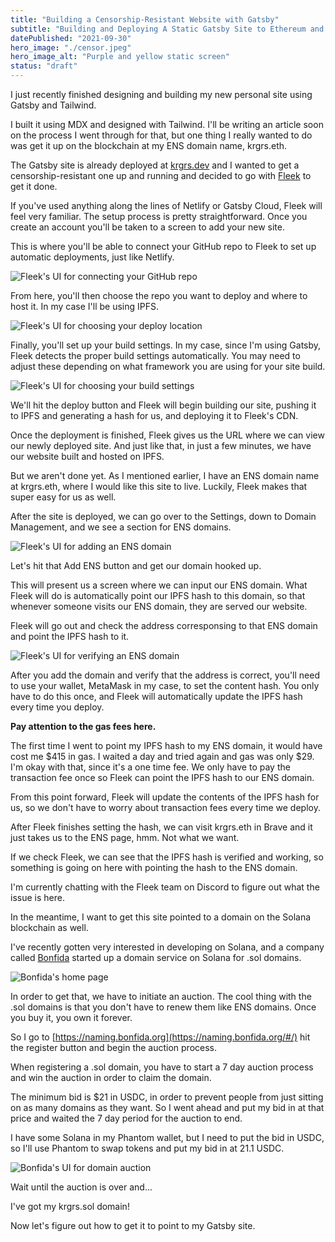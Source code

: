 ```yaml
---
title: "Building a Censorship-Resistant Website with Gatsby"
subtitle: "Building and Deploying A Static Gatsby Site to Ethereum and Solana"
datePublished: "2021-09-30"
hero_image: "./censor.jpeg"
hero_image_alt: "Purple and yellow static screen"
status: "draft"
---
```


I just recently finished designing and building my new personal site using Gatsby and Tailwind.

I built it using MDX and designed with Tailwind. I'll be writing an article soon on the process I went through for that, but one thing I really wanted to do was get it up on the blockchain at my ENS domain name, krgrs.eth.

The Gatsby site is already deployed at [krgrs.dev](https://krgrs.dev) and I wanted to get a censorship-resistant one up and running and decided to go with [Fleek](https://fleek.co/) to get it done.

If you've used anything along the lines of Netlify or Gatsby Cloud, Fleek will feel very familiar. The setup process is pretty straightforward. Once you create an account you'll be taken to a screen to add your new site.

This is where you'll be able to connect your GitHub repo to Fleek to set up automatic deployments, just like Netlify.

![Fleek's UI for connecting your GitHub repo](./fleek-site-screen.png)

From here, you'll then choose the repo you want to deploy and where to host it. In my case I'll be using IPFS.

![Fleek's UI for choosing your deploy location](./fleek-deploy-location.png)

Finally, you'll set up your build settings. In my case, since I'm using Gatsby, Fleek detects the proper build settings automatically. You may need to adjust these depending on what framework you are using for your site build.

![Fleek's UI for choosing your build settings](./fleek-build-settings.png)

We'll hit the deploy button and Fleek will begin building our site, pushing it to IPFS and generating a hash for us, and deploying it to Fleek's CDN.

Once the deployment is finished, Fleek gives us the URL where we can view our newly deployed site. And just like that, in just a few minutes, we have our website built and hosted on IPFS.

But we aren't done yet. As I mentioned earlier, I have an ENS domain name at krgrs.eth, where I would like this site to live. Luckily, Fleek makes that super easy for us as well.

After the site is deployed, we can go over to the Settings, down to Domain Management, and we see a section for ENS domains.

![Fleek's UI for adding an ENS domain](./fleek-ens.png)

Let's hit that Add ENS button and get our domain hooked up.

This will present us a screen where we can input our ENS domain. What Fleek will do is automatically point our IPFS hash to this domain, so that whenever someone visits our ENS domain, they are served our website.

Fleek will go out and check the address corresponsing to that ENS domain and point the IPFS hash to it.

![Fleek's UI for verifying an ENS domain](./fleek-ens-verify.png)

After you add the domain and verify that the address is correct, you'll need to use your wallet, MetaMask in my case, to set the content hash. You only have to do this once, and Fleek will automatically update the IPFS hash every time you deploy.

**Pay attention to the gas fees here.**

The first time I went to point my IPFS hash to my ENS domain, it would have cost me $415 in gas. I waited a day and tried again and gas was only $29. I'm okay with that, since it's a one time fee. We only have to pay the transaction fee once so Fleek can point the IPFS hash to our ENS domain.

From this point forward, Fleek will update the contents of the IPFS hash for us, so we don't have to worry about transaction fees every time we deploy.

After Fleek finishes setting the hash, we can visit krgrs.eth in Brave and it just takes us to the ENS page, hmm. Not what we want.

If we check Fleek, we can see that the IPFS hash is verified and working, so something is going on here with pointing the hash to the ENS domain.

I'm currently chatting with the Fleek team on Discord to figure out what the issue is here.

In the meantime, I want to get this site pointed to a domain on the Solana blockchain as well.

I've recently gotten very interested in developing on Solana, and a company called [Bonfida](https://naming.bonfida.org) started up a domain service on Solana for .sol domains.

![Bonfida's home page](./bonfida.png)

In order to get that, we have to initiate an auction. The cool thing with the .sol domains is that you don't have to renew them like ENS domains. Once you buy it, you own it forever.

So I go to [https://naming.bonfida.org](https://naming.bonfida.org/#/) hit the register button and begin the auction process.

When registering a .sol domain, you have to start a 7 day auction process and win the auction in order to claim the domain.

The minimum bid is $21 in USDC, in order to prevent people from just sitting on as many domains as they want. So I went ahead and put my bid in at that price and waited the 7 day period for the auction to end.

I have some Solana in my Phantom wallet, but I need to put the bid in USDC, so I'll use Phantom to swap tokens and put my bid in at 21.1 USDC.

![Bonfida's UI for domain auction](./sol-domain.png)

Wait until the auction is over and...

I've got my krgrs.sol domain!

Now let's figure out how to get it to point to my Gatsby site.
